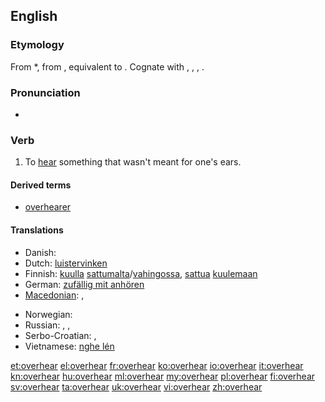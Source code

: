 ==English==

===Etymology===
From {{etyl|enm}} *{{term||overheren|lang=enm}}, from {{etyl|ang}} {{term|oferhieran|oferhīeran|to overhear, hear, disobey, disregard, neglect|lang=ang}}, equivalent to {{prefix|over|hear}}. Cognate with {{etyl|nl|-}} {{term|overhoren||to hear, hear about|lang=nl}}, {{etyl|de|-}} {{term|überhören||to not hear, ignore|lang=de}}, {{etyl|da|-}} {{term|overhøre||to overhear|lang=da}}, {{etyl|is|-}} {{term|yfirheyra||to hear|lang=is}}.

===Pronunciation===
* {{IPA|/ˈovəɻhiɻ/}}

===Verb===
{{en-verb|overhears|overhearing|overheard}}

# To [[hear]] something that wasn't meant for one's ears.

====Derived terms====
* [[overhearer]]

====Translations====
{{trans-top|To hear something that wasn't meant for one's ears}}
* Danish: {{t|da|overhøre}}
* Dutch: [[luistervinken]]
* Finnish: [[kuulla]] [[sattumalta]]/[[vahingossa]], [[sattua]] [[kuulla|kuulemaan]]
* German: [[zufällig mit anhören]]
* [[Macedonian]]: {{t|mk|наслушува|tr=naslúšuva}},  {{t|mk|наслушнува|tr=naslúšnuva}}
{{trans-mid}}
* Norwegian: {{t|no|overhøre}}
* Russian: {{t|ru|подслушивать|tr=podslúšivat'}} {{impf}}, {{t|ru|подслушать|tr=podslúšat'}} {{pf.}}, {{t|ru|случайно услышать|sc=Cyrl}}
* Serbo-Croatian: {{t|sh|načuti|xs=Serbo-Croatian}},  {{t|sh|nasluhnuti|xs=Serbo-Croatian}}
* Vietnamese: [[nghe lén]]
{{trans-bottom}}

[[et:overhear]]
[[el:overhear]]
[[fr:overhear]]
[[ko:overhear]]
[[io:overhear]]
[[it:overhear]]
[[kn:overhear]]
[[hu:overhear]]
[[ml:overhear]]
[[my:overhear]]
[[pl:overhear]]
[[fi:overhear]]
[[sv:overhear]]
[[ta:overhear]]
[[uk:overhear]]
[[vi:overhear]]
[[zh:overhear]]